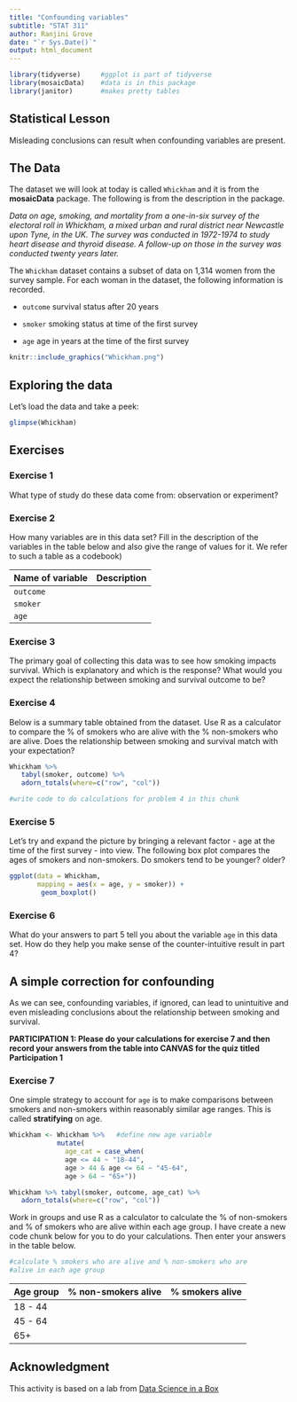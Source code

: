 ```yaml
---
title: "Confounding variables"
subtitle: "STAT 311"
author: Ranjini Grove
date: "`r Sys.Date()`"
output: html_document
---
```


```r

library(tidyverse)     #ggplot is part of tidyverse
library(mosaicData)    #data is in this package
library(janitor)       #makes pretty tables
```


## Statistical Lesson  

Misleading conclusions can result when confounding variables are present. 

## The Data 
 

The dataset we will look at today is called `Whickham` and it is from the **mosaicData** package. The following is from the description in the package.

*Data on age, smoking, and mortality from a one-in-six survey of the electoral roll in Whickham, a mixed urban and rural district near Newcastle upon Tyne, in the UK. The survey was conducted in 1972-1974 to study heart disease and thyroid disease. A follow-up on those in the survey was conducted twenty years later.*

The `Whickham` dataset contains a subset of data on 1,314 women from the survey sample. For each woman in the dataset, the following information is recorded.

 - `outcome` survival status after 20 years
 
 - `smoker` smoking status at time of the first survey
 
 - `age` age in years at the time of the first survey


```r
knitr::include_graphics("Whickham.png")
```


## Exploring the data

Let's load the data and take a peek:


```r
glimpse(Whickham)
```


## Exercises

### Exercise 1

What type of study do these data come from: observation or experiment? 

### Exercise 2
   
How many variables are in this data set? Fill in the description of the variables in the table below and also give the range of values for it. We refer to such a table as a codebook)

|Name of variable | Description|
|---------------- | -----------|
|`outcome`        |            |
|`smoker`         |            |
|`age`            |            |

  
### Exercise 3

The primary goal of collecting this data was to see how smoking impacts survival. Which is explanatory and which is the response? What would you expect the relationship between smoking and survival outcome to be?

### Exercise 4

Below is a summary table obtained from the dataset. Use R as a calculator to compare the % of smokers who are alive with the % non-smokers who are alive.  Does the relationship between smoking and survival match with your expectation? 

```r
Whickham %>% 
   tabyl(smoker, outcome) %>% 
   adorn_totals(where=c("row", "col")) 


```
   
   

```r
#write code to do calculations for problem 4 in this chunk

```


### Exercise 5

Let's try and expand the picture by bringing a relevant factor - age at the time of the first survey - into view. The following box plot compares the ages of smokers and non-smokers. Do smokers tend to be younger? older?


```r

ggplot(data = Whickham, 
       mapping = aes(x = age, y = smoker)) + 
        geom_boxplot()

```


### Exercise 6

What do your answers to part 5 tell you about the variable `age` in this data set. How do they help you make sense of the counter-intuitive result in part 4?
 
  
  
## A simple correction for confounding

As we can see, confounding variables, if ignored, can lead to unintuitive and even misleading conclusions about the relationship between smoking and survival. 

**PARTICIPATION 1: Please do your calculations for exercise 7 and then record your answers from the table into CANVAS for the quiz titled Participation 1**

### Exercise 7

One simple strategy to account for `age`  is to make comparisons between smokers and non-smokers within reasonably similar age ranges. This is called **stratifying** on age.


```r

Whickham <- Whickham %>%   #define new age variable
            mutate(
              age_cat = case_when(
              age <= 44 ~ "18-44",
              age > 44 & age <= 64 ~ "45-64",
              age > 64 ~ "65+"))

Whickham %>% tabyl(smoker, outcome, age_cat) %>%
   adorn_totals(where=c("row", "col"))

```

Work in groups and use R as a calculator to calculate the % of non-smokers and % of smokers who are alive within each age group. I have create a new code chunk below for you to do your calculations. Then enter your answers in the table below.

```r
#calculate % smokers who are alive and % non-smokers who are 
#alive in each age group

```


|Age group | % non-smokers alive | % smokers alive|
|----------|---------------------|----------------|
|18 - 44   |                     |                |
|45 - 64   |                     |                |
|65+       |                     |                |




## Acknowledgment 

This activity is based on a lab from [Data Science in a Box](https://datasciencebox.org/)